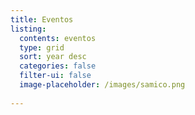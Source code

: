 ```yaml
---
title: Eventos
listing:
  contents: eventos
  type: grid
  sort: year desc
  categories: false
  filter-ui: false
  image-placeholder: /images/samico.png
  
---
```

<!-- Google tag (gtag.js) -->
<script async src="https://www.googletagmanager.com/gtag/js?id=G-GB2MGT95N0"></script>
<script>
  window.dataLayer = window.dataLayer || [];
  function gtag(){dataLayer.push(arguments);}
  gtag('js', new Date());

  gtag('config', 'G-GB2MGT95N0');
</script>